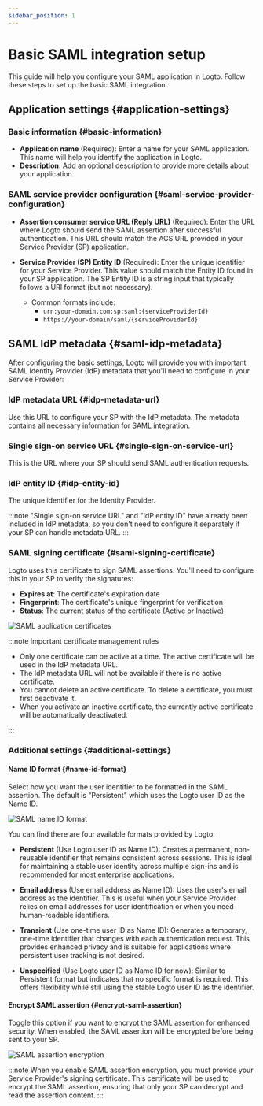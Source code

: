 ```yaml
---
sidebar_position: 1
---
```


# Basic SAML integration setup

This guide will help you configure your SAML application in Logto. Follow these steps to set up the basic SAML integration.

## Application settings \{#application-settings}

### Basic information \{#basic-information}

- **Application name** (Required): Enter a name for your SAML application. This name will help you identify the application in Logto.
- **Description**: Add an optional description to provide more details about your application.

### SAML service provider configuration \{#saml-service-provider-configuration}

- **Assertion consumer service URL (Reply URL)** (Required): Enter the URL where Logto should send the SAML assertion after successful authentication. This URL should match the ACS URL provided in your Service Provider (SP) application.

- **Service Provider (SP) Entity ID** (Required): Enter the unique identifier for your Service Provider. This value should match the Entity ID found in your SP application. The SP Entity ID is a string input that typically follows a URI format (but not necessary).
  - Common formats include:
    - `urn:your-domain.com:sp:saml:{serviceProviderId}`
    - `https://your-domain/saml/{serviceProviderId}`

## SAML IdP metadata \{#saml-idp-metadata}

After configuring the basic settings, Logto will provide you with important SAML Identity Provider (IdP) metadata that you'll need to configure in your Service Provider:

### IdP metadata URL \{#idp-metadata-url}

Use this URL to configure your SP with the IdP metadata. The metadata contains all necessary information for SAML integration.

### Single sign-on service URL \{#single-sign-on-service-url}

This is the URL where your SP should send SAML authentication requests.

### IdP entity ID \{#idp-entity-id}

The unique identifier for the Identity Provider.

:::note
"Single sign-on service URL" and "IdP entity ID" have already been included in IdP metadata, so you don't need to configure it separately if your SP can handle metadata URL.
:::

### SAML signing certificate \{#saml-signing-certificate}

Logto uses this certificate to sign SAML assertions. You'll need to configure this in your SP to verify the signatures:

- **Expires at**: The certificate's expiration date
- **Fingerprint**: The certificate's unique fingerprint for verification
- **Status**: The current status of the certificate (Active or Inactive)

![SAML application certificates](./assets/certificates.png)

:::note Important certificate management rules

- Only one certificate can be active at a time. The active certificate will be used in the IdP metadata URL.
- The IdP metadata URL will not be available if there is no active certificate.
- You cannot delete an active certificate. To delete a certificate, you must first deactivate it.
- When you activate an inactive certificate, the currently active certificate will be automatically deactivated.

:::

### Additional settings \{#additional-settings}

#### Name ID format \{#name-id-format}

Select how you want the user identifier to be formatted in the SAML assertion. The default is "Persistent" which uses the Logto user ID as the Name ID.

![SAML name ID format](./assets/name-id-format.png)

You can find there are four available formats provided by Logto:

- **Persistent** (Use Logto user ID as Name ID): Creates a permanent, non-reusable identifier that remains consistent across sessions. This is ideal for maintaining a stable user identity across multiple sign-ins and is recommended for most enterprise applications.

- **Email address** (Use email address as Name ID): Uses the user's email address as the identifier. This is useful when your Service Provider relies on email addresses for user identification or when you need human-readable identifiers.

- **Transient** (Use one-time user ID as Name ID): Generates a temporary, one-time identifier that changes with each authentication request. This provides enhanced privacy and is suitable for applications where persistent user tracking is not desired.

- **Unspecified** (Use Logto user ID as Name ID for now): Similar to Persistent format but indicates that no specific format is required. This offers flexibility while still using the stable Logto user ID as the identifier.

#### Encrypt SAML assertion \{#encrypt-saml-assertion}

Toggle this option if you want to encrypt the SAML assertion for enhanced security. When enabled, the SAML assertion will be encrypted before being sent to your SP.

![SAML assertion encryption](./assets/encryption.png)

:::note
When you enable SAML assertion encryption, you must provide your Service Provider's signing certificate. This certificate will be used to encrypt the SAML assertion, ensuring that only your SP can decrypt and read the assertion content.
:::

